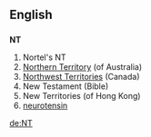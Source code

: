 ==English==
==={{initialism}}===
'''NT'''

{{wikipedia|Nortel|Portal:Nortel}}
# Nortel's {{stock symbol}} NT
#[[Northern Territory]] (of Australia)
#[[Northwest Territories]] (Canada)
# New Testament (Bible)
# New Territories (of Hong Kong)
# [[neurotensin]]

[[de:NT]]